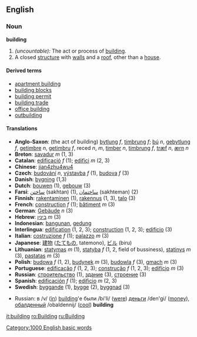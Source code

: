 ==English==

=== Noun ===
'''building'''

# ''(uncountable):'' The act or process of [[build]]ing.
# A closed [[structure]] with [[wall]]s and a [[roof]], other than a [[house]].

====Derived terms====
*[[apartment building]]
*[[building blocks]]
*[[building permit]]
*[[building trade]]
*[[office building]]
*[[outbuilding]]

==== Translations ====
{{checktrans}}

*'''Anglo-Saxon''': (the act of building) [[bytlung]] ''f'', [[timbrung]] ''f''; [[bú]] ''n'', [[gebytlung]] ''f'', [[getimbre]] ''n'', [[getimbru]] ''f'', reced ''n'', ''m'', [[timber]] ''n'', [[timbrung]] ''f'', [[træf]] ''n'', [[ærn]] ''n''
*'''Breton''': [[savadur]] ''m'' (1, 3)
*'''Catalan''': [[edificació]] ''f'' (1); [[edifici]] ''m'' (2, 3)
*'''Chinese''': [[jian4zhu4wu4]]
*'''Czech''': [[budování]] ''n'', [[výstavba]] ''f'' (1), [[budova]] ''f'' (3)
*'''Danish''': [[bygning]] (1,3)
*'''Dutch''': [[bouwen]] (1), [[gebouw]] (3)
*'''Farsi''': [[ساختن]] (sakhtan) (1), [[ساختمان]] (sakhteman) (2)
*'''Finnish''': [[rakentaminen]] (1), [[rakennus]] (1, 3), [[talo]] (3)
*'''French''': [[construction#French|construction]] ''f'' (1); [[bâtiment]] ''m'' (3)
*'''German''': [[Gebäude]] ''n'' (3)
*'''Hebrew''': [[:he:בינין|בינין]] ''m'' (3)
*'''Indonesian''': [[bangun|bangunan]], [[gedung]]
*'''Interlingua''': [[edification]] (1, 2, 3); [[construction]] (1, 2, 3); [[edificio]] (3)
*'''Italian''': [[costruzione]] ''f'' (1); [[palazzo]] ''m'' (3)
*'''Japanese''': [[建物]] ([[たてもの]], tatemono), [[ビル]] (biru)
*'''Lithuanian''': [[statymas]] ''m'' (1), [[statyba]] ''f'' (1, 2, field of bussiness), [[statinys]] ''m'' (3), [[pastatas]] ''m'' (3)
*'''Polish''': [[budowa]] ''f'' (1, 2), [[budynek]] ''m'' (3), [[budowla]] ''f'' (3), [[gmach]] ''m'' (3)
*'''Portuguese''': [[edificação]] ''f'' (1, 2, 3); [[construção]] ''f'' (1, 2, 3); [[edifício]] ''m'' (3)
*'''Russian''': [[:ru:строительство|строительство]] (1), [[:ru:здание|здание]] (3), [[:ru:строение|строение]] (3)
*'''Spanish''': [[edificación]] ''f'' (1); [[edificio]] ''m'' (2, 3)
*'''Swedish''': [[byggande]] (1), [[bygge]] (2), [[byggnad]] (3)

*Russian: в /v/ ([[in]]) [[building]]'е были /bi'li/ ([[were]]) [[деньги]] /den'gi/ ([[money]]), [[обалденный]] /obaldennij/ ([[cool]]) '''building'''


[[it:building]]
[[ro:Building]]
[[ru:Building]]
[[Category:1000 English basic words]]